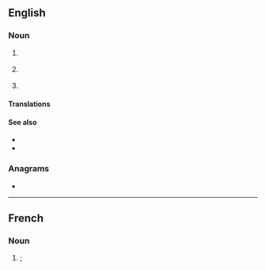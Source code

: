 {{also|pet|pêt|pět|Pet.}}
==English==

===Noun===
{{en-noun|~}}

# {{lb|en|uncountable|organic compound}} {{initialism of|polyethylene terephthalate|lang=en}}
# {{lb|en|countable}} {{acronym of|positron emission tomography|lang=en}}
# {{lb|en|countable|genetics}} {{acronym of|paired-end tag|lang=en}}

====Translations====
{{trans-see|polyethylene terephthalate}}

{{trans-see|positron emission tomography}}

====See also====
* {{l|en|Dacron}}
* {{l|en|Terylene}}

===Anagrams===
* {{anagrams|en|a=ept|EPT|PTE|Pte|TPE|Tep|ept}}

----
==French==

===Noun===
{{fr-noun|m}}

# {{l|en|PET|gloss=polyethylene terephthalate}}; {{abbreviation of|lang=fr|polyéthylène téréphtalate}}